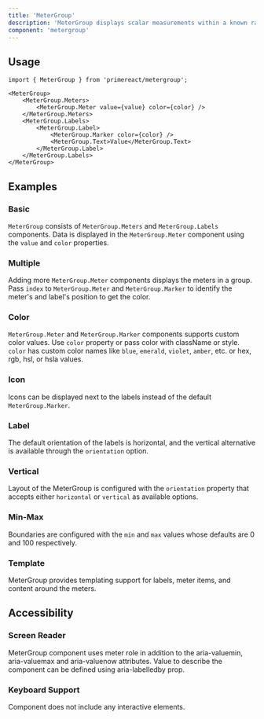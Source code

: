 ```yaml
---
title: 'MeterGroup'
description: 'MeterGroup displays scalar measurements within a known range.'
component: 'metergroup'
---
```


## Usage

```tsx
import { MeterGroup } from 'primereact/metergroup';
```

```tsx
<MeterGroup>
    <MeterGroup.Meters>
        <MeterGroup.Meter value={value} color={color} />
    </MeterGroup.Meters>
    <MeterGroup.Labels>
        <MeterGroup.Label>
            <MeterGroup.Marker color={color} />
            <MeterGroup.Text>Value</MeterGroup.Text>
        </MeterGroup.Label>
    </MeterGroup.Labels>
</MeterGroup>
```

## Examples

### Basic

`MeterGroup` consists of `MeterGroup.Meters` and `MeterGroup.Labels` components. Data is displayed in the `MeterGroup.Meter` component using the `value` and `color` properties.

<DocExampleViewer name="metergroup:basic-demo" />

### Multiple

Adding more `MeterGroup.Meter` components displays the meters in a group. Pass `index` to `MeterGroup.Meter` and `MeterGroup.Marker` to identify the meter's and label's position to get the color.

<DocExampleViewer name="metergroup:multiple-demo" />

### Color

`MeterGroup.Meter` and `MeterGroup.Marker` components supports custom color values. Use `color` property or pass color with className or style. `color` has custom color names like `blue`, `emerald`, `violet`, `amber`, etc. or hex, rgb, hsl, or hsla values.

<DocExampleViewer name="metergroup:color-demo" />

### Icon

Icons can be displayed next to the labels instead of the default `MeterGroup.Marker`.

<DocExampleViewer name="metergroup:icon-demo" />

### Label

The default orientation of the labels is horizontal, and the vertical alternative is available through the `orientation` option.

<DocExampleViewer name="metergroup:label-demo" />

### Vertical

Layout of the MeterGroup is configured with the `orientation` property that accepts either `horizontal` or `vertical` as available options.

<DocExampleViewer name="metergroup:vertical-demo" />

### Min-Max

Boundaries are configured with the `min` and `max` values whose defaults are 0 and 100 respectively.

<DocExampleViewer name="metergroup:minmax-demo" />

### Template

MeterGroup provides templating support for labels, meter items, and content around the meters.

<DocExampleViewer name="metergroup:template-demo" />

## Accessibility

### Screen Reader

MeterGroup component uses meter role in addition to the aria-valuemin, aria-valuemax and aria-valuenow attributes. Value to describe the component can be defined using aria-labelledby prop.

### Keyboard Support

Component does not include any interactive elements.
